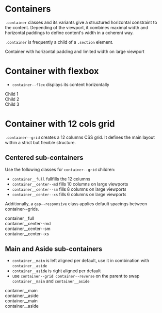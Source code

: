 
<Meta
  title="Layouts/Containers"
/>

# Containers

`.container` classes and its variants give a structured horizontal constraint to the content. Depending of the viewport, it combines maximal width and horizontal paddings to define content's width in a coherent way.

`.container` is frequently a child of a `.section` element.

<Canvas className="storybook-demo-grid">
  <section>
    <div class="container">
      Container with horizontal padding and limited width on large viewport
    </div>
  </section>
</Canvas>

# Container with flexbox

- `container--flex` displays its content horizontally

<Canvas className="storybook-demo-grid">
  <section>
    <div class="container container--flex">
      <div>Child 1</div>
      <div>Child 2</div>
      <div>Child 3</div>
    </div>
  </section>
</Canvas>

# Container with 12 cols grid

`.container--grid` creates a 12 columns CSS grid. It defines the main layout within a strict but flexible structure. 

## Centered sub-containers

Use the following classes for `container--grid` children:
- `container__full` fullfills the 12 columns
- `container__center--md` fills 10 columns on large viewports 
- `container__center--sm` fills 8 columns on large viewports
- `container__center--xs` fills 6 columns on large viewports 

Additionally, a `gap--responsive` class applies default spacings between container--grids.

<Canvas className="storybook-demo-grid">
  <section>
    <div class="container AND container--grid gap--responsive">
      <div class="container__full">container__full</div>
      <div class="container__center--md">container__center--md</div>
      <div class="container__center--sm">container__center--sm</div>
      <div class="container__center--xs">container__center--xs</div>
    </div>
  </section>
</Canvas>

## Main and Aside sub-containers

- `container__main` is left aligned per default, use it in combination with `container__aside` 
- `container__aside` is right aligned per default
- use `container--grid container--reverse` on the parent to swap `container__main` and `container__aside`

<Canvas className="storybook-demo-grid">
  <section>
    <div class="container AND container--grid gap--responsive">
      <div class="container__main">container__main</div>
      <div class="container__aside">container__aside</div>
    </div>
  </section>
</Canvas>

<Canvas className="storybook-demo-grid">
  <section>
    <div class="container container--grid container--reverse gap--responsive">
      <div class="container__main">container__main</div>
      <div class="container__aside">container__aside</div>
    </div>
  </section>
</Canvas>

